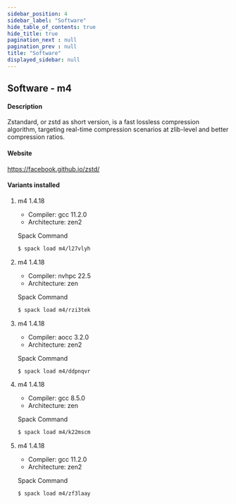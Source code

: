 ```yaml
---
sidebar_position: 4
sidebar_label: "Software"
hide_table_of_contents: true
hide_title: true
pagination_next : null
pagination_prev : null
title: "Software"
displayed_sidebar: null
---
```


## Software - m4


#### Description
Zstandard, or zstd as short version, is a fast lossless compression algorithm, targeting real-time compression scenarios at zlib-level and better compression ratios.

#### Website
https://facebook.github.io/zstd/

#### Variants installed

1. m4 1.4.18

    - Compiler: gcc 11.2.0
    - Architecture: zen2

    Spack Command
    ```bash
    $ spack load m4/l27vlyh
    ```

2. m4 1.4.18

    - Compiler: nvhpc 22.5
    - Architecture: zen

    Spack Command
    ```bash
    $ spack load m4/rzi3tek
    ```

3. m4 1.4.18

    - Compiler: aocc 3.2.0
    - Architecture: zen2

    Spack Command
    ```bash
    $ spack load m4/ddpnqvr
    ```

4. m4 1.4.18

    - Compiler: gcc 8.5.0
    - Architecture: zen

    Spack Command
    ```bash
    $ spack load m4/k22mscm
    ```

5. m4 1.4.18

    - Compiler: gcc 11.2.0
    - Architecture: zen2

    Spack Command
    ```bash
    $ spack load m4/zf3laay
    ```
